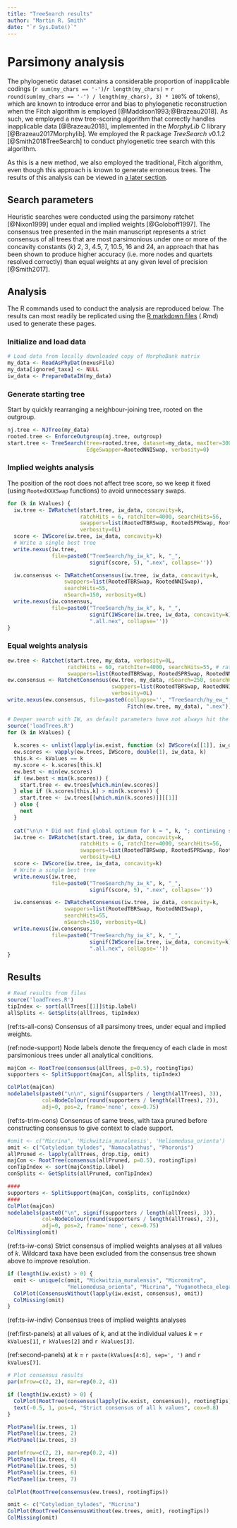 ```yaml
---
title: "TreeSearch results"
author: "Martin R. Smith"
date: "`r Sys.Date()`"
---
```


# Parsimony analysis {#treesearch}

The phylogenetic dataset contains a considerable proportion of inapplicable codings (`r sum(my_chars == '-')`/`r length(my_chars)` = `r round(sum(my_chars == '-') / length(my_chars), 3) * 100`% of tokens), which are known to introduce error and bias to phylogenetic reconstruction when the Fitch algorithm is employed [@Maddison1993;@Brazeau2018].  As such, we employed a new tree-scoring algorithm that correctly handles inapplicable data [@Brazeau2018], implemented in the _MorphyLib_ C library [@Brazeau2017Morphylib].  We employed the R package _TreeSearch_ v0.1.2 [@Smith2018TreeSearch] to conduct phylogenetic tree search with this algorithm.

As this is a new method, we also employed the traditional, Fitch algorithm, even though this approach is known to generate erroneous trees.  The results of this analysis can be viewed in [a later section](#fitch).


## Search parameters

Heuristic searches were conducted using the parsimony ratchet [@Nixon1999] under equal and implied weights [@Goloboff1997].  The consensus tree presented in the main manuscript represents a strict consensus of all trees that are most parsimonious under one or more of the concavity constants (_k_) 2, 3, 4.5, 7, 10.5, 16 and 24, an approach that has been shown to produce higher accuracy (i.e. more nodes and quartets resolved correctly) than equal weights at any given level of precision [@Smith2017].

## Analysis 

The R commands used to conduct the analysis are reproduced below.
The results can most readily be replicated using the [R markdown files](https://github.com/ms609/hyoliths/) (.Rmd) used to generate these pages.

### Initialize and load data

```r
# Load data from locally downloaded copy of MorphoBank matrix
my_data <- ReadAsPhyDat(nexusFile)
my_data[ignored_taxa] <- NULL
iw_data <- PrepareDataIW(my_data)
```

### Generate starting tree

Start by quickly rearranging a neighbour-joining tree, rooted on the outgroup.

```R
nj.tree <- NJTree(my_data)
rooted.tree <- EnforceOutgroup(nj.tree, outgroup)
start.tree <- TreeSearch(tree=rooted.tree, dataset=my_data, maxIter=3000,
                         EdgeSwapper=RootedNNISwap, verbosity=0)
```

### Implied weights analysis

The position of the root does not affect tree score, so we keep it fixed (using `RootedXXXSwap` functions) to avoid unnecessary swaps.

```r
for (k in kValues) {
  iw.tree <- IWRatchet(start.tree, iw_data, concavity=k,
                       ratchHits = 6, ratchIter=4000, searchHits=56,
                       swappers=list(RootedTBRSwap, RootedSPRSwap, RootedNNISwap),
                       verbosity=0L)
  score <- IWScore(iw.tree, iw_data, concavity=k)
  # Write a single best tree
  write.nexus(iw.tree,
              file=paste0("TreeSearch/hy_iw_k", k, "_", 
                          signif(score, 5), ".nex", collapse=''))

  iw.consensus <- IWRatchetConsensus(iw.tree, iw_data, concavity=k,
                  swappers=list(RootedTBRSwap, RootedNNISwap),
                  searchHits=55,
                  nSearch=150, verbosity=0L)
  write.nexus(iw.consensus, 
              file=paste0("TreeSearch/hy_iw_k", k, "_", 
                          signif(IWScore(iw.tree, iw_data, concavity=k), 5),
                          ".all.nex", collapse=''))
}
```

### Equal weights analysis

```r
ew.tree <- Ratchet(start.tree, my_data, verbosity=0L,
                   ratchHits = 60, ratchIter=4000, searchHits=55, # ratchHits = 20 not enough
                   swappers=list(RootedTBRSwap, RootedSPRSwap, RootedNNISwap))
ew.consensus <- RatchetConsensus(ew.tree, my_data, nSearch=250, searchHits = 85,
                                 swappers=list(RootedTBRSwap, RootedNNISwap),
                                 verbosity=0L)
write.nexus(ew.consensus, file=paste0(collapse='', "TreeSearch/hy_ew_",
                                      Fitch(ew.tree, my_data), ".nex"))
```

```R
# Deeper search with IW, as default parameters have not always hit the globally best trees
source('loadTrees.R')
for (k in kValues) {
  
  k.scores <- unlist(lapply(iw.exist, function (x) IWScore(x[[1]], iw_data, k)))
  ew.scores <- vapply(ew.trees, IWScore, double(1), iw_data, k)
  this.k <- kValues == k
  my.score <- k.scores[this.k]
  ew.best <- min(ew.scores)
  if (ew.best < min(k.scores)) {
    start.tree <- ew.trees[which.min(ew.scores)]
  } else if (k.scores[this.k] > min(k.scores)) {
    start.tree <- iw.trees[[which.min(k.scores)]][[1]]
  } else {
    next
  }
  
  cat("\n\n * Did not find global optimum for k = ", k, "; continuing search.")
  iw.tree <- IWRatchet(start.tree, iw_data, concavity=k,
                       ratchHits = 6, ratchIter=4000, searchHits=56,
                       swappers=list(RootedTBRSwap, RootedSPRSwap, RootedNNISwap),
                       verbosity=0L)
  score <- IWScore(iw.tree, iw_data, concavity=k)
  # Write a single best tree
  write.nexus(iw.tree,
              file=paste0("TreeSearch/hy_iw_k", k, "_", 
                          signif(score, 5), ".nex", collapse=''))

  iw.consensus <- IWRatchetConsensus(iw.tree, iw_data, concavity=k,
                  swappers=list(RootedTBRSwap, RootedNNISwap),
                  searchHits=55,
                  nSearch=150, verbosity=0L)
  write.nexus(iw.consensus,
              file=paste0("TreeSearch/hy_iw_k", k, "_", 
                          signif(IWScore(iw.tree, iw_data, concavity=k), 5),
                          ".all.nex", collapse=''))
}
```

## Results

```R
# Read results from files
source('loadTrees.R')
tipIndex <- sort(allTrees[[1]]$tip.label)
allSplits <- GetSplits(allTrees, tipIndex)
```

(ref:ts-all-cons) Consensus of all parsimony trees, under equal and implied weights.  

(ref:node-support) Node labels denote the frequency of each clade in most parsimonious trees under all analytical conditions.  

```r
majCon <- RootTree(consensus(allTrees, p=0.5), rootingTips)
supporters <- SplitSupport(majCon, allSplits, tipIndex)

ColPlot(majCon)
nodelabels(paste0("\n\n", signif(supporters / length(allTrees), 3)),
           col=NodeColour(round(supporters / length(allTrees), 2)),
           adj=0, pos=2, frame='none', cex=0.75)

```

(ref:ts-trim-cons) Consensus of same trees, with taxa pruned before constructing consensus to give context to clade support.  

```r
#omit <- c("Micrina", 'Mickwitzia_muralensis', 'Heliomedusa_orienta')
omit <- c("Cotyledion_tylodes", "Namacalathus", "Phoronis")
allPruned <- lapply(allTrees, drop.tip, omit)
majCon <- RootTree(consensus(allPruned, p=0.5), rootingTips)
conTipIndex <- sort(majCon$tip.label)
conSplits <- GetSplits(allPruned, conTipIndex)

####
supporters <- SplitSupport(majCon, conSplits, conTipIndex)
####
ColPlot(majCon)
nodelabels(paste0("\n", signif(supporters / length(allTrees), 3)),
           col=NodeColour(round(supporters / length(allTrees), 2)),
           adj=0, pos=2, frame='none', cex=0.75)
ColMissing(omit)

```

(ref:ts-iw-cons) Strict consensus of implied weights analyses at all values of _k_. Wildcard taxa have been excluded from the consensus tree shown above to improve resolution.

```r
if (length(iw.exist) > 0) {
  omit <- unique(c(omit, "Mickwitzia_muralensis", "Micromitra",
                   "Heliomedusa_orienta", "Micrina", "Yuganotheca_elegans"))
  ColPlot(ConsensusWithout(lapply(iw.exist, consensus), omit))
  ColMissing(omit)
}
```

(ref:ts-iw-indiv) Consensus trees of implied weights analyses

(ref:first-panels) at all values of _k_, and at the individual values _k_ = `r kValues[1]`, `r kValues[2]` and `r kValues[3]`.

(ref:second-panels) at _k_ = `r paste(kValues[4:6], sep=', ')` and `r kValues[7]`.

\clearpage 

```r
# Plot consensus results
par(mfrow=c(2, 2), mar=rep(0.2, 4))

if (length(iw.exist) > 0) {
  ColPlot(RootTree(consensus(lapply(iw.exist, consensus)), rootingTips))
  text(-0.5, 1, pos=4, "Strict consensus of all k values", cex=0.8)
}

PlotPanel(iw.trees, 1)
PlotPanel(iw.trees, 2)
PlotPanel(iw.trees, 3)
```

\clearpage 

```R
par(mfrow=c(2, 2), mar=rep(0.2, 4))
PlotPanel(iw.trees, 4)
PlotPanel(iw.trees, 5)
PlotPanel(iw.trees, 6)
PlotPanel(iw.trees, 7)
```

\clearpage

```r
ColPlot(RootTree(consensus(ew.trees), rootingTips))
```


```R
omit <- c("Cotyledion_tylodes", "Micrina")
ColPlot(RootTree(ConsensusWithout(ew.trees, omit), rootingTips))
ColMissing(omit)
```

\clearpage

